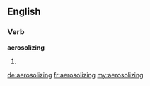 ==English==

===Verb===
'''aerosolizing'''

# {{present participle of|[[aerosolize]]}}

[[de:aerosolizing]]
[[fr:aerosolizing]]
[[my:aerosolizing]]